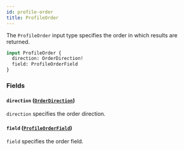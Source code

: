 ```yaml
---
id: profile-order
title: ProfileOrder
---
```



The `ProfileOrder` input type specifies the order in which results are returned.

```graphql
input ProfileOrder {
  direction: OrderDirection!
  field: ProfileOrderField
}
```


### Fields

#### `direction` ([`OrderDirection`](/cyberconnect/reference/enums/order-direction))

`direction` specifies the order direction.


#### `field` ([`ProfileOrderField`](/cyberconnect/reference/enums/profile-order-field))

`field` specifies the order field.




